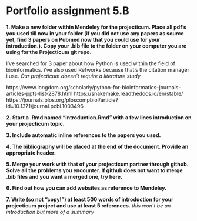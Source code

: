 # Portfolio assignment 5.B

**1. Make a new folder within Mendeley for the projecticum. Place all pdf’s you used till now in your folder (if you did not use any papers as source yet, find 3 papers on Pubmed now that you could use for your introduction.). Copy your .bib file to the folder on your computer you are using for the Projecticum git repo.**

I've searched for 3 paper about how Python is used within the field of bioinformatics. i've also used Refworks because that's the citation manager i use.
_Our projecticum doesn't require a literature study_

https://www.longdom.org/scholarly/python-for-bioinformatics--journals-articles-ppts-list-2878.html
https://snakemake.readthedocs.io/en/stable/
https://journals.plos.org/ploscompbiol/article?id=10.1371/journal.pcbi.1003496

**2. Start a .Rmd named “introduction.Rmd” with a few lines introduction on your projecticum topic.**

**3. Include automatic inline references to the papers you used.**

**4. The bibliography will be placed at the end of the document. Provide an appropriate header.**

**5. Merge your work with that of your projecticum partner through github. Solve all the problems you encounter. If github does not want to merge .bib files and you want a merged one, try here.**

**6. Find out how you can add websites as reference to Mendeley.**

**7. Write (so not “copy!”) at least 500 words of introduction for your projecticum project and use at least 5 references.**
_this won't be an introduction but more of a summary_
